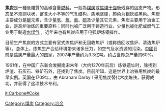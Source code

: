{{Expand|time=2013-02-14T10:59:21+00:00 }}
{{refimprove|time=2011-11-07T07:33:58+00:00}}
'''焦炭'''是一種低雜質的高碳含量[[燃料|燃料]]，一般為[[煤炭|煤炭]]{{link-en|破壞蒸餾|Destructive distillation}}或[[焦煤|焦煤]][[干馏|干馏]]後残存的固态产物。形态呈不规则块状，富含大小不等的气孔结构，质地坚硬，颜色为银灰或黑色。焦炭主要成分是[[碳|碳]]元素，含少量[[氢|氢]]、[[氧|氧]]、[[氮|氮]]、[[硫|硫]]及少量其它元素。焦炭主要用于冶金工业，是高炉冶炼的重要原料；同时也被广泛用于铸造行业，少量也被化肥或燃气工业用于制造[[水煤气|水煤气]] ，近年来也有焦炭应用于电弧炉炼钢操作。

目前生产焦炭的方式主要有室式炼焦炉和无回收焦炉（或称热回收焦炉、清洁焦炉等）。总体上，炼焦生产会给环境带来诸多压力，如空气及水资源的污染。[[中國|中國]]目前是焦炭产量最大的国家，2007年产量约为3.3亿吨，约占世界总产量的60%。

1961年，在中国广东新会发掘南宋末年（大约1270年前后）炼铁遗址时，除找到炉渣、石灰石、铁矿石外，还找到了焦炭。目前所知，这是世界上冶铁用焦炭的最早实例。英国在1709年，由 Abraham Darby I 采用焦炭替代木炭炼铁，获得成功，并获得了这项技术专利。

{{Coal}}

{{Authority control}}
[[Category:煤炭|Category:煤炭]]
[[Category:冶金|Category:冶金]]

[[it:Carbone#Coke|it:Carbone#Coke]]